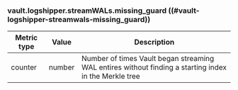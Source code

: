 ### vault.logshipper.streamWALs.missing_guard ((#vault-logshipper-streamwals-missing_guard))

Metric type | Value   | Description
----------- | ------- | -----------
counter     | number  | Number of times Vault began streaming WAL entires without finding a starting index in the Merkle tree